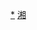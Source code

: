 <div style="position: relative" class="center">
{{Image label begin|image=Administrative Division Shaoyang.png|width={{{1|624}}}|link=}} 
{{Image label|x=1560|y=440|scale={{{1|624}}}/2080|text=[[双清区|<span style="color: black;">'''①'''</span>]]}}
{{Image label|x=1510|y=510|scale={{{1|624}}}/2080|text=[[大祥区|<span style="color: black;">'''②'''</span>]]}}
{{Image label|x=1460|y=430|scale={{{1|624}}}/2080|text=[[北塔区|<span style="color: black;">'''③'''</span>]]}}
{{Image label|x=1790|y=480|scale={{{1|624}}}/2080|text=[[邵东市|<span style="color: black;">'''邵东市'''</span>]]}}
{{Image label|x=1460|y=250|scale={{{1|624}}}/2080|text=[[新邵县|<span style="color: black;">'''新邵县'''</span>]]}}
{{Image label|x=1330|y=700|scale={{{1|624}}}/2080|text=[[邵阳县|<span style="color: black;">'''邵阳县'''</span>]]}}
{{Image label|x=1010|y=350|scale={{{1|624}}}/2080|text=[[隆回县|<span style="color: black;">'''隆回县'''</span>]]}}
{{Image label|x=680|y=580|scale={{{1|624}}}/2080|text=[[洞口县|<span style="color: black;">'''洞口县'''</span>]]}}
{{Image label|x=340|y=970|scale={{{1|624}}}/2080|text=[[绥宁县|<span style="color: black;">'''绥宁县'''</span>]]}}
{{Image label|x=960|y=1140|scale={{{1|624}}}/2080|text=[[新宁县|<span style="color: black;">'''新宁县'''</span>]]}}
{{Image label|x=390|y=1340|scale={{{1|624}}}/2080|text=[[城步苗族自治县|<span style="color: black;">'''城步苗族<br>自治县'''</span>]]}}
{{Image label|x=770|y=910|scale={{{1|624}}}/2080|text=[[武冈市|<span style="color: black;">'''武冈市'''</span>]]}}
{{Image label|x=1600|y=900|scale={{{1|624}}}/2080|text=[[双清区|<span style="color: black; white-space: nowrap;">'''① 双清区'''</span>]]}}
{{Image label|x=1600|y=960|scale={{{1|624}}}/2080|text=[[大祥区|<span style="color: black; white-space: nowrap;">'''② 大祥区'''</span>]]}}
{{Image label|x=1600|y=1020|scale={{{1|624}}}/2080|text=[[北塔区|<span style="color: black; white-space: nowrap;">'''③ 北塔区'''</span>]]}}
</div>
<noinclude>
[[Category:邵阳行政区划|*]]
[[Category:中华人民共和国地级行政区划图|湘]]
</noinclude>